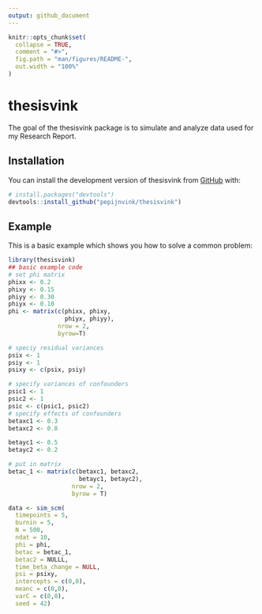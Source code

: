 ```yaml
---
output: github_document
---
```


<!-- README.md is generated from README.Rmd. Please edit that file -->

```r
knitr::opts_chunk$set(
  collapse = TRUE,
  comment = "#>",
  fig.path = "man/figures/README-",
  out.width = "100%"
)
```

# thesisvink

The goal of the thesisvink package is to simulate and analyze data used for my Research Report.

## Installation

You can install the development version of thesisvink from [GitHub](https://github.com/) with:

``` r
# install.packages("devtools")
devtools::install_github("pepijnvink/thesisvink")
```

## Example

This is a basic example which shows you how to solve a common problem:

```r
library(thesisvink)
## basic example code
# set phi matrix
phixx <- 0.2
phixy <- 0.15
phiyy <- 0.30
phiyx <- 0.10
phi <- matrix(c(phixx, phixy,
                phiyx, phiyy),
              nrow = 2,
              byrow=T)

# speciy residual variances
psix <- 1
psiy <- 1
psixy <- c(psix, psiy)

# specify variances of confounders
psic1 <- 1
psic2 <- 1
psic <- c(psic1, psic2)
# specify effects of confounders
betaxc1 <- 0.3
betaxc2 <- 0.8

betayc1 <- 0.5
betayc2 <- 0.2

# put in matrix
betac_1 <- matrix(c(betaxc1, betaxc2,
                    betayc1, betayc2),
                  nrow = 2,
                  byrow = T)

data <- sim_scm(
  timepoints = 5,
  burnin = 5,
  N = 500,
  ndat = 10,
  phi = phi,
  betac = betac_1,
  betac2 = NULLL,
  time_beta_change = NULL,
  psi = psixy,
  intercepts = c(0,0),
  meanc = c(0,0),
  varC = c(0,0),
  seed = 42)
```
